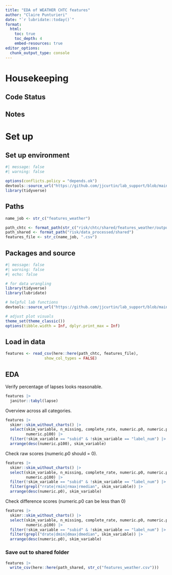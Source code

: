 ---
title: "EDA of WEATHER CHTC features"
author: "Claire Punturieri"
date: "`r lubridate::today()`"
format: 
  html:
    toc: true
    toc_depth: 4
    embed-resources: true
editor_options: 
  chunk_output_type: console
---

# Housekeeping

## Code Status


## Notes


# Set up

## Set up environment

```{r}
#| message: false
#| warning: false

options(conflicts.policy = "depends.ok")
devtools::source_url("https://github.com/jjcurtin/lab_support/blob/main/format_path.R?raw=true")
library(tidyverse)
```

## Paths

```{r}
name_job <- str_c("features_weather")

path_chtc <- format_path(str_c("risk/chtc/shared/features_weather/output"))
path_shared <- format_path("risk/data_processed/shared")
features_file <- str_c(name_job, ".csv")
```

## Packages and source

```{r}
#| message: false
#| warning: false
#| echo: false

# for data wrangling
library(tidyverse)
library(lubridate)

# helpful lab functions
devtools::source_url("https://github.com/jjcurtin/lab_support/blob/main/fun_eda.R?raw=true")

# adjust plot visuals
theme_set(theme_classic())
options(tibble.width = Inf, dplyr.print_max = Inf)
```

## Load in data

```{r}
features <- read_csv(here::here(path_chtc, features_file), 
                 show_col_types = FALSE)
```

## EDA

Verify percentage of lapses looks reasonable.
```{r}
features |> 
  janitor::tabyl(lapse)
```

Overview across all categories.
```{r}
features |>  
  skimr::skim_without_charts() |> 
  select(skim_variable, n_missing, complete_rate, numeric.p0, numeric.p50, 
         numeric.p100) |>
  filter(!skim_variable == "subid" & !skim_variable == "label_num") |> 
  arrange(desc(numeric.p100), skim_variable) 
```

Check raw scores (numeric.p0 should = 0).
```{r}
features |>  
  skimr::skim_without_charts() |> 
  select(skim_variable, n_missing, complete_rate, numeric.p0, numeric.p50, 
         numeric.p100) |>
  filter(!skim_variable == "subid" & !skim_variable == "label_num") |>
  filter(grepl("rrate|rmin|rmax|rmedian", skim_variable)) |> 
  arrange(desc(numeric.p0), skim_variable)
```

Check difference scores (numeric.p0 can be less than 0)
```{r}
features |>  
  skimr::skim_without_charts() |> 
  select(skim_variable, n_missing, complete_rate, numeric.p0, numeric.p50, 
         numeric.p100) |>
  filter(!skim_variable == "subid" & !skim_variable == "label_num") |>
  filter(grepl("drate|dmin|dmax|dmedian", skim_variable)) |> 
  arrange(desc(numeric.p0), skim_variable)
```


### Save out to shared folder
```{r}
features |>
  write_csv(here::here(path_shared, str_c("features_weather.csv")))
```

